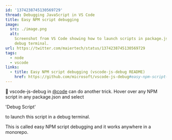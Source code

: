 ```yaml
---
id: '1374238745130569729'
thread: Debugging JavaScript in VS Code
title: Easy NPM script debugging
image:
  src: ./image.png
  alt:
    Screenshot from VS Code showing how to launch scripts in package.json in a
    debug terminal.
url: https://twitter.com/maiertech/status/1374238745130569729
tags:
  - node
  - vscode
links:
  - title: Easy NPM script debugging (vscode-js-debug README)
    href: https://github.com/microsoft/vscode-js-debug#easy-npm-script-debugging)
---
```


🍪 vscode-js-debug in [@code](https://twitter.com/code) can do another trick.
Hover over any NPM script in any package.json and select

'Debug Script'

to launch this script in a debug terminal.

This is called easy NPM script debugging and it works anywhere in a monorepo.
